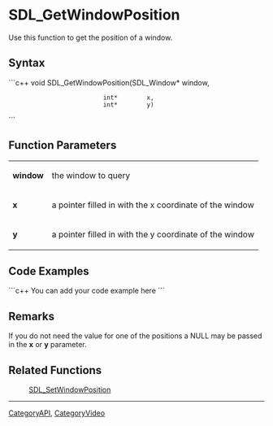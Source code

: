 <!-- pragma section-numbers off -->
<!-- pragma disable-camelcase -->

= SDL_GetWindowPosition =
Use this function to get the position of a window.


== Syntax ==
```c++
void SDL_GetWindowPosition(SDL_Window* window,
                           int*        x,
                           int*        y)
```

== Function Parameters ==
{|
|'''window'''
|the window to query
|-
|'''x'''
|a pointer filled in with the x coordinate of the window
|-
|'''y'''
|a pointer filled in with the y coordinate of the window
|}

== Code Examples ==
```c++
You can add your code example here
```

== Remarks ==
If you do not need the value for one of the positions a NULL may be passed in the '''x''' or '''y''' parameter.

== Related Functions ==
:[[SDL_SetWindowPosition]]

----
[[CategoryAPI]], [[CategoryVideo]]

